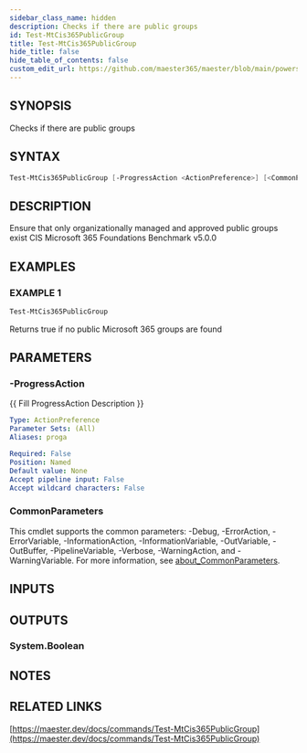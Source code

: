 ```yaml
---
sidebar_class_name: hidden
description: Checks if there are public groups
id: Test-MtCis365PublicGroup
title: Test-MtCis365PublicGroup
hide_title: false
hide_table_of_contents: false
custom_edit_url: https://github.com/maester365/maester/blob/main/powershell/public/Test-MtCis365PublicGroup.ps1
---
```


## SYNOPSIS

Checks if there are public groups

## SYNTAX

```powershell
Test-MtCis365PublicGroup [-ProgressAction <ActionPreference>] [<CommonParameters>]
```

## DESCRIPTION

Ensure that only organizationally managed and approved public groups exist
CIS Microsoft 365 Foundations Benchmark v5.0.0

## EXAMPLES

### EXAMPLE 1

```powershell
Test-MtCis365PublicGroup
```

Returns true if no public Microsoft 365 groups are found

## PARAMETERS

### -ProgressAction

\{\{ Fill ProgressAction Description \}\}

```yaml
Type: ActionPreference
Parameter Sets: (All)
Aliases: proga

Required: False
Position: Named
Default value: None
Accept pipeline input: False
Accept wildcard characters: False
```

### CommonParameters

This cmdlet supports the common parameters: -Debug, -ErrorAction, -ErrorVariable, -InformationAction, -InformationVariable, -OutVariable, -OutBuffer, -PipelineVariable, -Verbose, -WarningAction, and -WarningVariable. For more information, see [about_CommonParameters](http://go.microsoft.com/fwlink/?LinkID=113216).

## INPUTS

## OUTPUTS

### System.Boolean

## NOTES

## RELATED LINKS

[https://maester.dev/docs/commands/Test-MtCis365PublicGroup](https://maester.dev/docs/commands/Test-MtCis365PublicGroup)
